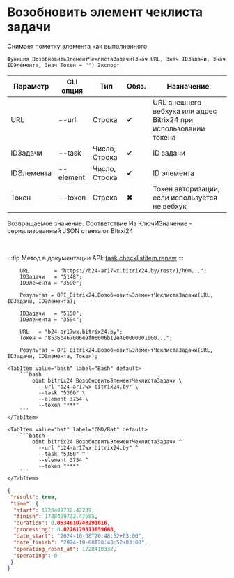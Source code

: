 ﻿---
sidebar_position: 7
---


# Возобновить элемент чеклиста задачи
 Снимает пометку элемента как выполненного



`Функция ВозобновитьЭлементЧеклистаЗадачи(Знач URL, Знач IDЗадачи, Знач IDЭлемента, Знач Токен = "") Экспорт`

  | Параметр | CLI опция | Тип | Обяз. | Назначение |
  |-|-|-|-|-|
  | URL | --url | Строка | &#x2714; | URL внешнего вебхука или адрес Bitrix24 при использовании токена |
  | IDЗадачи | --task | Число, Строка | &#x2714; | ID задачи |
  | IDЭлемента | --element | Число, Строка | &#x2714; | ID элемента |
  | Токен | --token | Строка | &#x2716; | Токен авторизации, если используется не вебхук |

  
  Возвращаемое значение:   Соответствие Из КлючИЗначение - сериализованный JSON ответа от Bitrxi24

<br/>

:::tip
Метод в документации API: [task.checklistitem.renew](https://dev.1c-bitrix.ru/rest_help/tasks/task/checklistitem/renew.php)
:::
<br/>



```bsl title="Пример использования для 1С:Предприятие/OneScript"
    URL        = "https://b24-ar17wx.bitrix24.by/rest/1/h0m...";
    IDЗадачи   = "5148";
    IDЭлемента = "3590";

    Результат = OPI_Bitrix24.ВозобновитьЭлементЧеклистаЗадачи(URL, IDЗадачи, IDЭлемента);

    IDЗадачи   = "5150";
    IDЭлемента = "3594";

    URL   = "b24-ar17wx.bitrix24.by";
    Токен = "8536b467006e9f06006b12e400000001000...";

    Результат = OPI_Bitrix24.ВозобновитьЭлементЧеклистаЗадачи(URL, IDЗадачи, IDЭлемента, Токен);
```
    

 <Tabs>
  
    <TabItem value="bash" label="Bash" default>
        ```bash
            oint bitrix24 ВозобновитьЭлементЧеклистаЗадачи \
              --url "b24-ar17wx.bitrix24.by" \
              --task "5360" \
              --element 3754 \
              --token "***"
        ```
    </TabItem>
  
    <TabItem value="bat" label="CMD/Bat" default>
        ```batch
            oint bitrix24 ВозобновитьЭлементЧеклистаЗадачи ^
              --url "b24-ar17wx.bitrix24.by" ^
              --task "5360" ^
              --element 3754 ^
              --token "***"
        ```
    </TabItem>
</Tabs>


```json title="Результат"
{
 "result": true,
 "time": {
  "start": 1728409732.42239,
  "finish": 1728409732.47585,
  "duration": 0.0534610748291016,
  "processing": 0.0276179313659668,
  "date_start": "2024-10-08T20:48:52+03:00",
  "date_finish": "2024-10-08T20:48:52+03:00",
  "operating_reset_at": 1728410332,
  "operating": 0
 }
}
```
